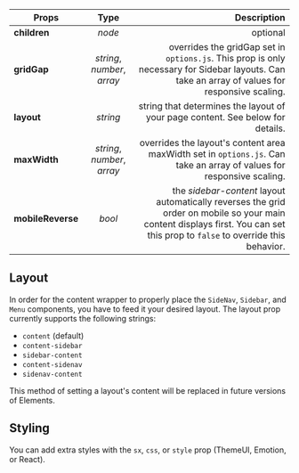 
<Title type="content-wrapper" title="ContentWrapper">
  <Styled.p>
    The ContentWrapper component wraps around the <span>Main</span>,{" "}
    <span>Sidebar</span>, and <span>SideNav</span> components to control your
    website's layout. You use a special <span>layout</span> prop to determine
    how Elements should display arrange the page content.
  </Styled.p>
</Title>

| Props             |            Type             |                                                                                                                                                                   Description |
| ----------------- | :-------------------------: | ----------------------------------------------------------------------------------------------------------------------------------------------------------------------------: |
| **children**      |           _node_            |                                                                                                                                                                      optional |
| **gridGap**       | _string_, _number_, _array_ |                               overrides the gridGap set in `options.js`. This prop is only necessary for Sidebar layouts. Can take an array of values for responsive scaling. |
| **layout**        |          _string_           |                                                                                                string that determines the layout of your page content. See below for details. |
| **maxWidth**      | _string_, _number_, _array_ |                                                         overrides the layout's content area maxWidth set in `options.js`. Can take an array of values for responsive scaling. |
| **mobileReverse** |           _bool_            | the _sidebar-content_ layout automatically reverses the grid order on mobile so your main content displays first. You can set this prop to `false` to override this behavior. |

## Layout

In order for the content wrapper to properly place the `SideNav`, `Sidebar`, and `Menu` components, you have to feed it your desired layout. The layout prop currently supports the following strings:

- `content` (default)
- `content-sidebar`
- `sidebar-content`
- `content-sidenav`
- `sidenav-content`

This method of setting a layout's content will be replaced in future versions of Elements.

## Styling

You can add extra styles with the `sx`, `css`, or `style` prop (ThemeUI, Emotion, or React).
